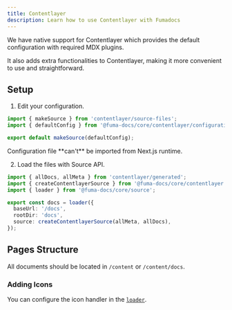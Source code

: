 ```yaml
---
title: Contentlayer
description: Learn how to use Contentlayer with Fumadocs
---
```


We have native support for Contentlayer which provides the default
configuration with required MDX plugins.

It also adds extra functionalities to Contentlayer, making it more
convenient to use and straightforward.

## Setup

1. Edit your configuration.

```ts title="contentlayer.config.ts"
import { makeSource } from 'contentlayer/source-files';
import { defaultConfig } from '@fuma-docs/core/contentlayer/configuration';

export default makeSource(defaultConfig);
```

<Callout title="Note">
  Configuration file **can't** be imported from Next.js runtime.
</Callout>

2. Load the files with Source API.

```ts
import { allDocs, allMeta } from 'contentlayer/generated';
import { createContentlayerSource } from '@fuma-docs/core/contentlayer';
import { loader } from '@fuma-docs/core/source';

export const docs = loader({
  baseUrl: '/docs',
  rootDir: 'docs',
  source: createContentlayerSource(allMeta, allDocs),
});
```

## Pages Structure

All documents should be located in `/content` or `/content/docs`.

<Cards>
  <Card
    title="Pages Structure"
    description="Learn how to structure your pages"
    href="/docs/headless/page-conventions"
  />
</Cards>

### Adding Icons

You can configure the icon handler in
the [`loader`](/docs/headless/source-api#icons).
